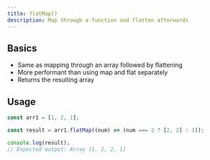 ```yaml
---
title: flatMap()
description: Map through a function and flatten afterwards
---
```


## Basics

- Same as mapping through an array followed by flattening
- More performant than using map and flat separately
- Returns the resulting array

## Usage

```js
const arr1 = [1, 2, 1];

const result = arr1.flatMap((num) => (num === 2 ? [2, 2] : 1));

console.log(result);
// Expected output: Array [1, 2, 2, 1]
```
